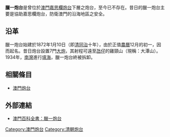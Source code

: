 '''臘一炮台'''是曾位於[[澳門|澳門]][[嘉思欄炮台|嘉思欄炮台]]下層之炮台，至今已不存在。昔日的臘一炮台主要是協助嘉思欄炮台，防衛澳門的沿海地區之安全。

==沿革==
臘一炮台始建於1872年1月10日（即[[清|清]][[同治|同治]]十年），由於正值[[農曆|農曆]]12月的初一，因而起名。昔日炮台設置7門[[大炮|大炮]]，其射程可遠至[[氹仔|氹仔]]的雞頸山（現稱：大潭山）。1934年，[[南灣_(澳門)|南灣]]進行[[填海|填海]]，臘一炮台終被拆卸。

==相關條目==
* [[澳門炮台|澳門炮台]]

==外部連結==
* [https://web.archive.org/web/20050227032814/http://www.macaudata.com/macauweb/Encyclopedia/html/57803.htm 澳門百科全書：臘一炮台]

[[Category:澳門炮台|Category:澳門炮台]]
[[Category:清朝炮台|Category:清朝炮台]]